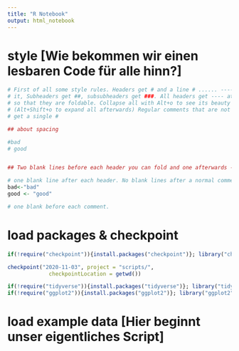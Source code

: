 ```yaml
---
title: "R Notebook"
output: html_notebook
---
```


# style [Wie bekommen wir einen lesbaren Code für alle hinn?]

```r

# First of all some style rules. Headers get # and a line # ...... ---- above
# it, Subheaders get ##, subsubheaders get ###. All headers get ---- at the end
# so that they are foldable. Collapse all with Alt+o to see its beauty
# (Alt+Shift+o to expand all afterwards) Regular comments that are not headers
# get a single #

## about spacing

#bad
# good


## Two blank lines before each header you can fold and one afterwards ----

# one blank line after each header. No blank lines after a normal comment
bad<-"bad"
good <- "good"

# one blank before each comment.

```


# load packages & checkpoint

```r

if(!require("checkpoint")){install.packages("checkpoint")}; library("checkpoint") # this solves the problem of package reproducibility. It saves current versions of the scripts you use.

checkpoint("2020-11-03", project = "scripts/", 
             checkpointLocation = getwd())

if(!require("tidyverse")){install.packages("tidyverse")}; library("tidyverse")
if(!require("ggplot2")){install.packages("ggplot2")}; library("ggplot2") # plots

```


# load example data [Hier beginnt unser eigentliches Script]

```r


```

